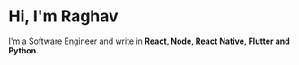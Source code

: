 # Hi, I'm Raghav

I'm a Software Engineer and write in <strong> React, Node, React Native, Flutter  and Python.</strong> 
